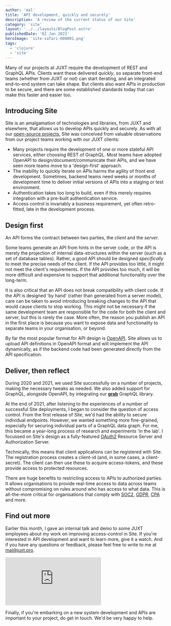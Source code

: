 ```yaml
---
author: 'mal'
title: 'API development, quickly and securely'
description: 'A review of the current status of our Site'
category: 'site'
layout: '../../layouts/BlogPost.astro'
publishedDate: '02 Jan 2023'
heroImage: 'site-safari-000001.png'
tags:
  - 'clojure'
  - 'site'
---
```


Many of our projects at JUXT require the development of REST and GraphQL APIs.
Clients want these delivered _quickly_, so separate front-end teams (whether from JUXT or not) can start iterating, and an integrated end-to-end system can take shape.
But clients also want APIs in production to be secure, and there are some established standards today that can make this faster and easier too.

## Introducing Site

Site is an amalgamation of technologies and libraries, from JUXT and elsewhere, that allows us to develop APIs quickly and securely.
As with all our [open-source projects](https://github.com/juxt), Site was conceived from valuable observations from our project teams working with our JUXT clients:

- Many projects require the development of one or more stateful API services, either choosing REST of GraphQL. Most teams have adopted OpenAPI to design/document/communicate their APIs, and we have seen more teams move to a 'design-first' approach.
- The inability to quickly iterate on APIs harms the agility of front end development. Sometimes, backend teams need weeks or months of development time to deliver initial versions of APIs into a staging or test environment.
- Authentication takes too long to build, even if this merely requires integration with a pre-built authentication service.
- Access control is invariably a business requirement, yet often retro-fitted, late in the development process.

## Design first

An API forms the contract between two parties, the *client* and the *server*.

Some teams generate an API from hints in the server code, or the API is merely the projection of internal data-structures within the server (such as a set of database tables).
Rather, a good API should be designed _specifically_ to meet the precise needs of the client.
If the API provides too little, it might not meet the client's requirements.
If the API provides too much, it will be more difficult and expensive to support that additional functionality over the long-term.

It is also critical that an API does not break compatibility with client code.
If the API is designed 'by hand' (rather than generated from a server model), care can be taken to avoid introducing breaking changes to the API that would cause clients to stop working.
This might not be necessary if the same development team are responsible for the code for both the client and server, but this is rarely the case.
More often, the reason you publish an API in the first place is because you want to expose data and functionality to separate teams in your organisation, or beyond.

By far the most popular format for API design is [OpenAPI](https://swagger.io/specification/).
Site allows us to upload API definitions in OpenAPI format and will implement the API dynamically, as if the backend code had been generated directly from the API specification.

## Deliver, then reflect

During 2020 and 2021, we used Site successfully on a number of projects, making the necessary tweaks as needed.
We also added support for GraphQL, alongside OpenAPI, by integrating our [**grab**](https://github.com/juxt/grab) GraphQL library.

At the end of 2021, after listening to the experiences of a number of successful Site deployments, I began to consider the question of access control.
From the first release of Site, we'd had the ability to secure individual endpoints.
However, we wanted something more fine-grained, especially for securing individual parts of a GraphQL data graph.
For me, this became a year-long process of research and experiments 'in the lab'.
I focussed on Site's design as a fully-featured [OAuth2](https://oauth.net/2/) Resource Server and Authorization Server.

Technically, this means that client applications can be registered with Site.
The registration process creates a client-id (and, in some cases, a client-secret).
The client can then use these to acquire access-tokens, and these provide access to protected resources.

There are huge benefits to restricting access to APIs to authorized parties.
It allows organisations to provide real-time access to data across teams without compromising on rules around who has access to what data.
This is all-the-more critical for organisations that comply with [SOC2](https://www.aicpa.org/topic/audit-assurance/audit-and-assurance-greater-than-soc-2), [GDPR](https://gdpr.eu/), [CPA](https://www.oag.ca.gov/privacy/ccpa) and more.

## Find out more

Earlier this month, I gave an internal talk and demo to some JUXT employees about my work on improving access-control in Site.
If you're interested in API development and want to learn more, give it a watch. And if you have any questions or feedback, please feel free to write to me at mal@juxt.pro.

<iframe class="aspect-video w-full" src="https://www.youtube.com/embed/v3UzJelTge0" title="Site Safari" frameborder="0" allow="accelerometer; autoplay; clipboard-write; encrypted-media; gyroscope; picture-in-picture" allowfullscreen></iframe>

Finally, if you're embarking on a new system development and APIs are important to your project, do get in touch. We'd be very happy to help.
